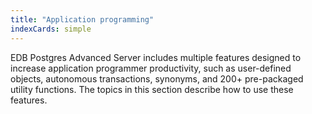 ```yaml
---
title: "Application programming"
indexCards: simple
---
```


EDB Postgres Advanced Server includes multiple features designed to increase application programmer productivity, such as user-defined objects, autonomous transactions, synonyms, and 200+ pre-packaged utility functions. The topics in this section describe how to use these features.
